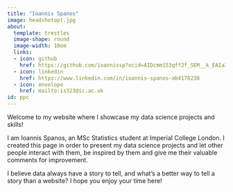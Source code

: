 ```yaml
---
title: "Ioannis Spanos"
image: headshotopt.jpg
about:
  template: trestles
  image-shape: round
  image-width: 10em
  links: 
  - icon: github
    href: https://github.com/ioannissp?ocid=AIDcmm153qff2f_SEM__k_EAIaIQobChMIl5uKosWAhgMV5o9QBh1vOgceEAAYASAAEgKsp_D_BwE_k_
  - icon: linkedin
    href: https://www.linkedin.com/in/ioannis-spanos-ab4178238
  - icon: envelope
    href: mailto:is323@ic.ac.uk
id: ppc
---
```


:::{#ppc}

Welcome to my website where I showcase my data science projects and skills!

I am Ioannis Spanos, an MSc Statistics student at Imperial College London. I created this page in order to present my data science projects and let other people interact with them, be inspired by them and give me their valuable comments for improvement.

I believe data always have a story to tell, and what's a better way to tell a story than a website? I hope you enjoy your time here!

:::
